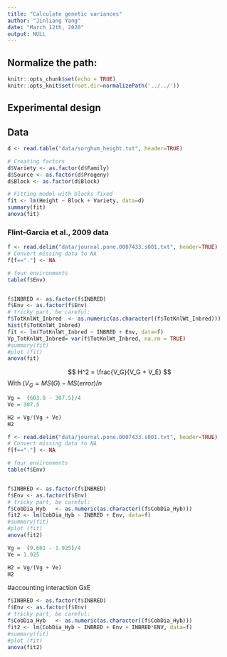 ```yaml
---
title: "Calculate genetic variances"
author: "Jinliang Yang"
date: "March 12th, 2020"
output: NULL
---
```



## Normalize the path:

```r
knitr::opts_chunk$set(echo = TRUE) 
knitr::opts_knit$set(root.dir=normalizePath('../../')) 
```


## Experimental design



## Data

```r
d <- read.table("data/sorghum_height.txt", header=TRUE)

# Creating factors
d$Variety <- as.factor(d$Family)
d$Source <- as.factor(d$Progeny)
d$Block <- as.factor(d$Block)

# Fitting model with blocks fixed
fit <- lm(Height ~ Block + Variety, data=d)
summary(fit)
anova(fit)
```



### Flint-Garcia et al., 2009 data

```r
f <- read.delim("data/journal.pone.0007433.s001.txt", header=TRUE)
# Convert missing data to NA
f[f=="."] <- NA

# four environments
table(f$Env)


f$INBRED <- as.factor(f$INBRED)
f$Env <- as.factor(f$Env)
# tricky part, be careful:
f$TotKnlWt_Inbred  <- as.numeric(as.character((f$TotKnlWt_Inbred)))
hist(f$TotKnlWt_Inbred)
fit <- lm(TotKnlWt_Inbred ~ INBRED + Env, data=f)
Vp_TotKnlWt_Inbred= var(f$TotKnlWt_Inbred, na.rm = TRUE)
#summary(fit)
#plot (fit)
anova(fit)
```

$$
H^2 = \frac{V_G}{V_G + V_E}
$$
With $(V_G =  MS(G) - MS(error)/n$ 

```r
Vg =  (603.8 - 307.5)/4
Ve = 307.5

H2 = Vg/(Vg + Ve)
H2
```

```r
f <- read.delim("data/journal.pone.0007433.s001.txt", header=TRUE)
# Convert missing data to NA
f[f=="."] <- NA

# four environments
table(f$Env)


f$INBRED <- as.factor(f$INBRED)
f$Env <- as.factor(f$Env)
# tricky part, be careful:
f$CobDia_Hyb   <- as.numeric(as.character((f$CobDia_Hyb)))
fit2 <- lm(CobDia_Hyb ~ INBRED + Env, data=f)
#summary(fit)
#plot (fit)
anova(fit2)
```
```r
Vg =  (9.661 - 1.925)/4
Ve = 1.925

H2 = Vg/(Vg + Ve)
H2
```

#accounting interaction GxE
```r
f$INBRED <- as.factor(f$INBRED)
f$Env <- as.factor(f$Env)
# tricky part, be careful:
f$CobDia_Hyb   <- as.numeric(as.character((f$CobDia_Hyb)))
fit2 <- lm(CobDia_Hyb ~ INBRED + Env + INBRED*ENV, data=f)
#summary(fit)
#plot (fit)
anova(fit2)
```